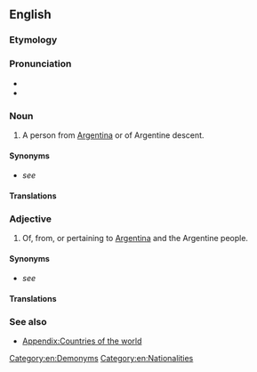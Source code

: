 ==English==

===Etymology===
{{suffix|en|Argentina|alt1=Argentin(a)|ian}}

===Pronunciation===
* {{IPA|en|/ɑɹ.ˌdʒɨn.ˈtɪ.ni.ən/|/ɑɹ.ˌdʒɨn.ˈtiː.ni.ən/}}
* {{rhymes|en|ɪniən|s=5}}

===Noun===
{{en-noun}}

# A person from [[Argentina]] or of Argentine descent.

====Synonyms====
* ''see'' {{l|en|Argentine}}

====Translations====
{{trans-see|Argentine}}

===Adjective===
{{en-adj|-}}

# Of, from, or pertaining to [[Argentina]] and the Argentine people.

====Synonyms====
* ''see'' {{l|en|Argentine}}

====Translations====
{{trans-see|Argentine}}

===See also===
* [[Appendix:Countries of the world]]

[[Category:en:Demonyms]]
[[Category:en:Nationalities]]